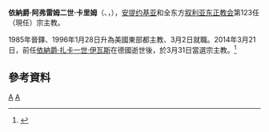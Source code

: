 {{Infobox Christian leader
| honorific-prefix = <!--His Holiness Moran Mor-->
| name = 依納爵·阿弗雷姆二世·卡里姆
| patriarch_of = [[安条克牧首|安条克牧首]]
| image =Patriarch Ignatius Aphrem II, seated.jpg
| alt = <!--Publicity shot of His Holiness Patriarch Moran Mor Ignatius Aphrem II standing and in color.-->
| native_name = {{lang|syr|ܐܝܓܢܛܝܘܣ ܐܦܪܝܡ ܬܪܝܢܐ}}
| native_name_lang = [[叙利亚语|叙利亚语]]
| church = 叙利亚[[东方正统教会|东方正统教会]]
| elected = 2014年3月31日
| enthroned = 2014年5月29日
| see = <!--[[Apostolic_see|See]] of [[Patriarch_of_Antioch|Antioch]]-->
| predecessor = [[依納爵·扎卡一世·伊瓦斯|依納爵·扎卡一世·伊瓦斯]]
| ordination = 1985年
| consecration = 1996年1月28日
| consecrated_by = [[依納爵·扎卡一世·伊瓦斯|依納爵·扎卡一世·伊瓦斯]]
| rank = 牧首
| birth_name = Saʿid Karim ({{lang-syr|ܣܥܝܕ ܟܪܝܡ}}, {{lang-ar|سعيد كريم}})
| birth_date = {{birth date and age|1965|5|3|mf=y}}
| birth_place = [[叙利亚|叙利亚]][[卡米什利|卡米什利]]
| nationality = [[叙利亚人|叙利亚人]]；[[美国人|美国人]]
| religion = 叙利亚[[东方正统教|东方正统教]]
| residence = 
| parents = <!--Issa and Khanema Karim-->
| previous_post = <!--[[Metropolitan_Bishop|Metropolitan]] and Patriarchal Vicar of the Archdiocese of the Eastern United States-->
| alma_mater = <!--[[St_Patrick's_College,_Maynooth|St Patrick's College, Maynooth]], [[Coptic_Theological_Seminary|Coptic Theological Seminary]]-->
}}
'''依納爵‧阿弗雷姆二世·卡里姆'''（{{lang-syc|ܐܝܓܢܐܛܝܘܣ ܐܦܪܝܡ ܬܪܝܢܐ ܟܪܝܡ}}、{{lang-ar|مار أغناطيوس أفرام الثاني كريم}}，{{bd|1965年|5月3日||}}），[[安提阿|安提约基亚]]和全东方[[敘利亞東方正統教會|叙利亚东正教会]]第123任（現任）宗主教。

1985年晉鐸、1996年1月28日升為美國東部都主教、3月2日就職。2014年3月21日，前任[[依納爵·扎卡一世·伊瓦斯|依納爵·扎卡一世·伊瓦斯]]在德國逝世後，於3月31日當選宗主教。<ref>{{cite web |url=http://www.fides.org/zh/news/10520-%E4%BA%9A%E6%B4%B2_%E5%8F%99%E5%88%A9%E4%BA%9A_%E5%8F%99%E5%88%A9%E4%BA%9A%E4%B8%9C%E6%AD%A3%E6%95%99%E4%BC%9A%E5%AE%97%E4%B8%BB%E6%95%99%E6%9D%A5%E8%87%AA%E5%8D%A1%E7%B1%B3%E4%BB%80%E5%88%A9#.U0AC7Pm4WxU |title=叙利亚东正教会宗主教来自卡米什利 |accessdate=2014-04-05 |work=信仰通訊社 |publisher= |date=2014-04-02 |archive-date=2016-03-07 |archive-url=https://web.archive.org/web/20160307023330/http://www.fides.org/zh/news/10520-%E4%BA%9A%E6%B4%B2_%E5%8F%99%E5%88%A9%E4%BA%9A_%E5%8F%99%E5%88%A9%E4%BA%9A%E4%B8%9C%E6%AD%A3%E6%95%99%E4%BC%9A%E5%AE%97%E4%B8%BB%E6%95%99%E6%9D%A5%E8%87%AA%E5%8D%A1%E7%B1%B3%E4%BB%80%E5%88%A9#.U0AC7Pm4WxU |dead-url=no }}</ref>

==參考資料==
{{reflist}}
{{安提约基亚及全东方叙利亚东正教宗主教|[[依納爵·扎卡一世·伊瓦斯|依納爵·扎卡一世·伊瓦斯]]|現任|2014年—}}
[[Category:安提阿牧首|A]]
[[Category:敘利亞人|A]]